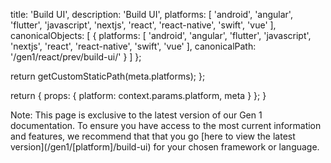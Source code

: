 
  title: 'Build UI',
  description: 'Build UI',
  platforms: [
    'android',
    'angular',
    'flutter',
    'javascript',
    'nextjs',
    'react',
    'react-native',
    'swift',
    'vue'
  ],
  canonicalObjects: [
    {
      platforms: [
        'android',
        'angular',
        'flutter',
        'javascript',
        'nextjs',
        'react',
        'react-native',
        'swift',
        'vue'
      ],
      canonicalPath: '/gen1/react/prev/build-ui/'
    }
  ]
};

  return getCustomStaticPath(meta.platforms);
};

  return {
    props: {
      platform: context.params.platform,
      meta
    }
  };
}

<Callout>
Note: This page is exclusive to the latest version of our Gen 1 documentation. To ensure you have access to the most current information and features, we recommend that that you go [here to view the latest version](/gen1/[platform]/build-ui) for your chosen framework or language.
</Callout>


